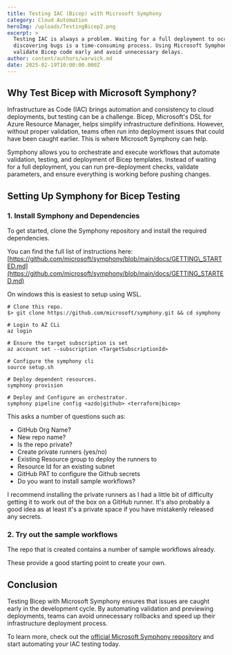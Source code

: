 ```yaml
---
title: Testing IAC (Bicep) with Microsoft Symphony
category: Cloud Automation
heroImg: /uploads/TestingBicep2.png
excerpt: >
  Testing IAC is always a problem. Waiting for a full deployment to occur before
  discovering bugs is a time-consuming process. Using Microsoft Symphony, we can
  validate Bicep code early and avoid unnecessary delays.
author: content/authors/warwick.md
date: 2025-02-19T10:00:00.000Z
---
```


## Why Test Bicep with Microsoft Symphony?

Infrastructure as Code (IAC) brings automation and consistency to cloud deployments, but testing can be a challenge. Bicep, Microsoft's DSL for Azure Resource Manager, helps simplify infrastructure definitions. However, without proper validation, teams often run into deployment issues that could have been caught earlier. This is where Microsoft Symphony can help.

Symphony allows you to orchestrate and execute workflows that automate validation, testing, and deployment of Bicep templates. Instead of waiting for a full deployment, you can run pre-deployment checks, validate parameters, and ensure everything is working before pushing changes.

## Setting Up Symphony for Bicep Testing

### 1. Install Symphony and Dependencies

To get started, clone the Symphony repository and install the required dependencies.  

You can find the full list of instructions here: [https://github.com/microsoft/symphony/blob/main/docs/GETTING\_STARTED.md](https://github.com/microsoft/symphony/blob/main/docs/GETTING_STARTED.md)

On windows this is easiest to setup using WSL.

```azcli
# Clone this repo.
$> git clone https://github.com/microsoft/symphony.git && cd symphony

# Login to AZ CLi
az login

# Ensure the target subscription is set
az account set --subscription <TargetSubscriptionId>

# Configure the symphony cli
source setup.sh

# Deploy dependent resources.
symphony provision

# Deploy and Configure an orchestrator.
symphony pipeline config <azdo|github> <terraform|bicep>
```

This asks a number of questions such as:

* GitHub Org Name?
* New repo name?
* Is the repo private?
* Create private runners (yes/no)
* Existing Resource group to deploy the runners to
* Resource Id for an existing subnet
* GitHub PAT to configure the Github secrets
* Do you want to install sample workflows?

I recommend installing the private runners as I had a little bit of difficulty getting it to work out of the box on a GitHub runner.  It's also probably a good idea as at least it's a private space if you have mistakenly released any secrets.

### 2. Try out the sample workflows

The repo that is created contains a number of sample workflows already.

These provide a good starting point to create your own.

## Conclusion

Testing Bicep with Microsoft Symphony ensures that issues are caught early in the development cycle. By automating validation and previewing deployments, teams can avoid unnecessary rollbacks and speed up their infrastructure deployment process.

To learn more, check out the [official Microsoft Symphony repository](https://github.com/microsoft/symphony) and start automating your IAC testing today.`
`
